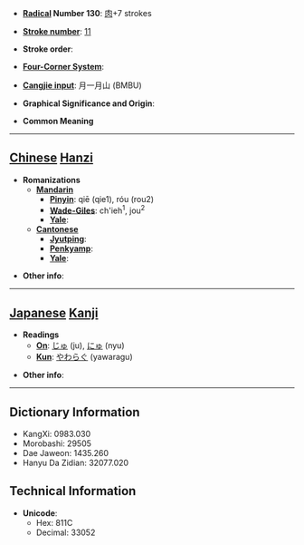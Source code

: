 * '''[[Wiktionary:Chinese radical index| Radical]] Number 130''': [[Wiktionary:Chinese radical index 肉|肉]]+7 strokes

* '''[[Wiktionary:Chinese total strokes index|Stroke number]]''': [[Wiktionary:Chinese total strokes index 11|11]]

* '''Stroke order''': 

* '''[[Wiktionary:Chinese four corner index|Four-Corner System]]''': 

* '''[[Wiktionary:Chinese Cangjie index|Cangjie input]]''': 月一月山 (BMBU)

* '''Graphical Significance and Origin''': 

* '''Common Meaning'''

----

== [[Chinese]] [[Hanzi]] ==

* '''Romanizations'''
** '''[[Mandarin]]'''
*** '''[[Pinyin]]''': qiē (qie1), róu (rou2)
*** '''[[Wade-Giles]]''': ch'ieh<sup>1</sup>, jou<sup>2</sup>
*** '''[[Yale]]''': 
** '''[[Cantonese]]'''
*** '''[[Jyutping]]''':
*** '''[[Penkyamp]]''': 
*** '''[[Yale]]''': 

* '''Other info''': 

----

== [[Japanese]] [[Kanji]] ==

* '''Readings'''
** '''[[On]]''': [[じゅ]] (ju), [[にゅ]] (nyu)
** '''[[Kun]]''': [[やわらぐ]] (yawaragu)

* '''Other info''':  

----

== Dictionary Information ==

* KangXi: 0983.030
* Morobashi: 29505
* Dae Jaweon: 1435.260
* Hanyu Da Zidian: 32077.020

== Technical Information ==

* '''Unicode''':
** Hex: 811C
** Decimal: 33052